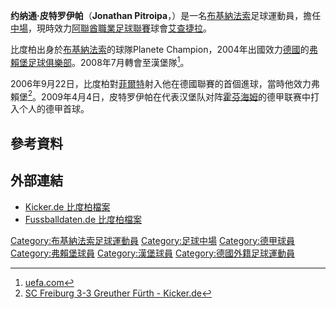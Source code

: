 {{noteta
|G1=德甲|G2=法甲
|T=zh-hans:约纳通·皮特罗伊帕;zh-hk:莊拿芬·比度柏;zh-tw:約納通·皮特羅伊帕;
|1=zh-hans:皮特罗伊帕;zh-hk:比度柏;zh-tw:皮特羅伊帕;
|2=zh-hans:约纳通;zh-hk:莊拿芬;zh-tw:約納通;
}}
{{Football player infobox
| playername = 约纳通·皮特罗伊帕<br>''Jonathan Pitroipa''
| image = [[File:Pitroipa-Jonathan.jpg|150px]]
| fullname = Jonathan Pitroipa
| height = {{height|m=1.76}}
| dateofbirth = {{birth date and age|1986|4|12}}
| cityofbirth = [[瓦加杜古|瓦加杜古]]
| countryofbirth = {{BFA}}
| youthyears = 2004
| youthclubs = Planete Champion
| currentclub = [[艾查捷拉体育和文化俱乐部|艾查捷拉]]
| clubnumber = 11
| position =[[中場|中場]]、[[翼鋒|翼鋒]]
| years1         = 2004–2008
| clubs1         = [[弗賴堡足球俱樂部|弗賴堡]]
| caps1          = 75 
| goals1         = 16
| years2         = 2008–2011
| clubs2         = [[漢堡足球俱樂部|漢堡]]
| caps2          = 74
| goals2         = 6
| years3         = 2011–2014
| clubs3         = [[雷恩足球俱乐部|雷恩]]
| caps3          = 91
| goals3         = 14
| years4         = 2014–
| clubs4         = [[艾查捷拉体育和文化俱乐部|艾查捷拉]]
| caps4          = 0
| goals4         = 0
| nationalyears1 = 2006–
| nationalteam1  = {{fb|BFA}}
| nationalcaps1  = 42
| nationalgoals1 = 8
| pcupdate = 2014年5月5日
| nationalteam-update = 2013年6月24日
}}
'''约纳通·皮特罗伊帕'''（'''Jonathan Pitroipa'''，{{bd|1986年|4月12日|catidx=Pitroipa, Jonathan}}）是一名[[布基納法索|布基納法索]]足球運動員，擔任[[中場|中場]]，現時效力[[阿聯酋職業足球聯賽|阿聯酋職業足球聯賽]]球會[[艾查捷拉体育和文化俱乐部|艾查捷拉]]。

比度柏出身於[[布基納法索|布基納法索]]的球隊Planete Champion，2004年出國效力[[德國|德國]]的[[弗賴堡足球俱樂部|弗賴堡足球俱樂部]]。2008年7月轉會至漢堡隊<ref>[http://www.uefa.com/competitions/uefacup/news/kind=1/newsid=642746.html uefa.com]</ref>。

2006年9月22日，比度柏對[[菲尔特足球俱乐部|菲爾特]]射入他在德國聯賽的首個進球，當時他效力弗賴堡<ref>[http://www.kicker.de/fussball/2bundesliga/vereine/spielpaarungsbericht/object/763291/saison/2006-07/naviindex/1 SC Freiburg 3-3 Greuther Fürth - Kicker.de]</ref>。2009年4月4日，皮特罗伊帕在代表汉堡队对阵[[霍芬海姆|霍芬海姆]]的德甲联赛中打入个人的德甲首球。

==參考資料==
{{Reflist}}

==外部連結==
*[http://www.kicker.de/fussball/2bundesliga/vereine/spielersteckbrief/object/30917/saison/2006-07 Kicker.de 比度柏檔案] {{de icon}}
*[http://www.fussballdaten.de/spieler/pitroipajonathan/ Fussballdaten.de 比度柏檔案] {{de icon}}

{{DEFAULTSORT:Pitroipa, Jonathan}}
[[Category:布基納法索足球運動員|Category:布基納法索足球運動員]]
[[Category:足球中場|Category:足球中場]]
[[Category:德甲球員|Category:德甲球員]]
[[Category:弗賴堡球員|Category:弗賴堡球員]]
[[Category:漢堡球員|Category:漢堡球員]]
[[Category:德國外籍足球運動員|Category:德國外籍足球運動員]]